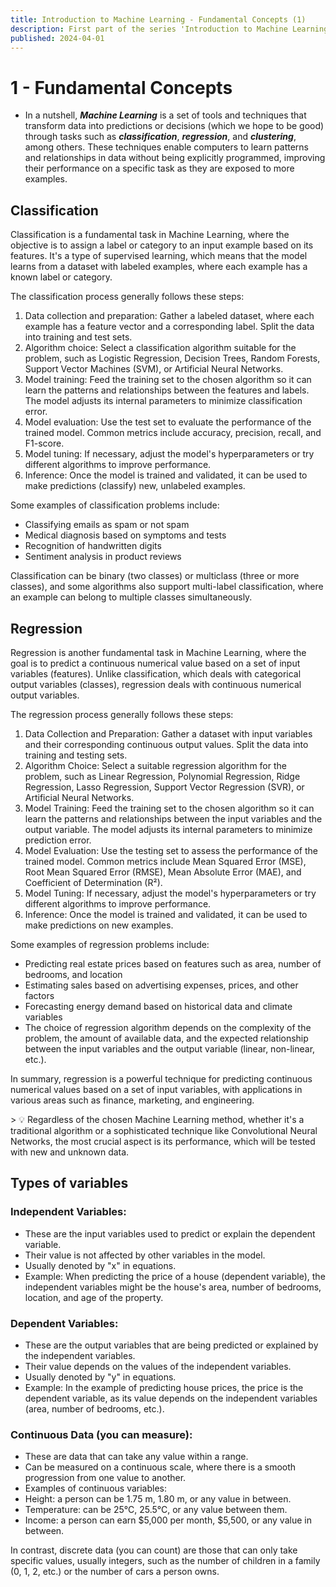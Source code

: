 ```yaml
---
title: Introduction to Machine Learning - Fundamental Concepts (1)
description: First part of the series 'Introduction to Machine Learning' where we cover the fundamental concepts of machine learning. These are my personal notes from the book 'The StatQuest Illustrated Guide to Machine Learning'.
published: 2024-04-01
---
```


# 1 - Fundamental Concepts

- In a nutshell, **_Machine Learning_** is a set of tools and techniques that transform data into predictions or decisions (which we hope to be good) through tasks such as **_classification_**, **_regression_**, and **_clustering_**, among others. These techniques enable computers to learn patterns and relationships in data without being explicitly programmed, improving their performance on a specific task as they are exposed to more examples.

## Classification

Classification is a fundamental task in Machine Learning, where the objective is to assign a label or category to an input example based on its features. It's a type of supervised learning, which means that the model learns from a dataset with labeled examples, where each example has a known label or category.

The classification process generally follows these steps:

1. Data collection and preparation: Gather a labeled dataset, where each example has a feature vector and a corresponding label. Split the data into training and test sets.
2. Algorithm choice: Select a classification algorithm suitable for the problem, such as Logistic Regression, Decision Trees, Random Forests, Support Vector Machines (SVM), or Artificial Neural Networks.
3. Model training: Feed the training set to the chosen algorithm so it can learn the patterns and relationships between the features and labels. The model adjusts its internal parameters to minimize classification error.
4. Model evaluation: Use the test set to evaluate the performance of the trained model. Common metrics include accuracy, precision, recall, and F1-score.
5. Model tuning: If necessary, adjust the model's hyperparameters or try different algorithms to improve performance.
6. Inference: Once the model is trained and validated, it can be used to make predictions (classify) new, unlabeled examples.

Some examples of classification problems include:

- Classifying emails as spam or not spam
- Medical diagnosis based on symptoms and tests
- Recognition of handwritten digits
- Sentiment analysis in product reviews

Classification can be binary (two classes) or multiclass (three or more classes), and some algorithms also support multi-label classification, where an example can belong to multiple classes simultaneously.

## Regression

Regression is another fundamental task in Machine Learning, where the goal is to predict a continuous numerical value based on a set of input variables (features). Unlike classification, which deals with categorical output variables (classes), regression deals with continuous numerical output variables.

The regression process generally follows these steps:

1. Data Collection and Preparation: Gather a dataset with input variables and their corresponding continuous output values. Split the data into training and testing sets.
2. Algorithm Choice: Select a suitable regression algorithm for the problem, such as Linear Regression, Polynomial Regression, Ridge Regression, Lasso Regression, Support Vector Regression (SVR), or Artificial Neural Networks.
3. Model Training: Feed the training set to the chosen algorithm so it can learn the patterns and relationships between the input variables and the output variable. The model adjusts its internal parameters to minimize prediction error.
4. Model Evaluation: Use the testing set to assess the performance of the trained model. Common metrics include Mean Squared Error (MSE), Root Mean Squared Error (RMSE), Mean Absolute Error (MAE), and Coefficient of Determination (R²).
5. Model Tuning: If necessary, adjust the model's hyperparameters or try different algorithms to improve performance.
6. Inference: Once the model is trained and validated, it can be used to make predictions on new examples.

Some examples of regression problems include:

- Predicting real estate prices based on features such as area, number of bedrooms, and location
- Estimating sales based on advertising expenses, prices, and other factors
- Forecasting energy demand based on historical data and climate variables
- The choice of regression algorithm depends on the complexity of the problem, the amount of available data, and the expected relationship between the input variables and the output variable (linear, non-linear, etc.).

In summary, regression is a powerful technique for predicting continuous numerical values based on a set of input variables, with applications in various areas such as finance, marketing, and engineering.

<aside>
  > 💡 Regardless of the chosen Machine Learning method, whether it's a
  traditional algorithm or a sophisticated technique like Convolutional Neural
  Networks, the most crucial aspect is its performance, which will be tested
  with new and unknown data.
</aside>

## Types of variables

### Independent Variables:

- These are the input variables used to predict or explain the dependent variable.
- Their value is not affected by other variables in the model.
- Usually denoted by "x" in equations.
- Example: When predicting the price of a house (dependent variable), the independent variables might be the house's area, number of bedrooms, location, and age of the property.

### Dependent Variables:

- These are the output variables that are being predicted or explained by the independent variables.
- Their value depends on the values of the independent variables.
- Usually denoted by "y" in equations.
- Example: In the example of predicting house prices, the price is the dependent variable, as its value depends on the independent variables (area, number of bedrooms, etc.).

### Continuous Data (you can measure):

- These are data that can take any value within a range.
- Can be measured on a continuous scale, where there is a smooth progression from one value to another.
- Examples of continuous variables:
- Height: a person can be 1.75 m, 1.80 m, or any value in between.
- Temperature: can be 25°C, 25.5°C, or any value between them.
- Income: a person can earn $5,000 per month, $5,500, or any value in between.

In contrast, discrete data (you can count) are those that can only take specific values, usually integers, such as the number of children in a family (0, 1, 2, etc.) or the number of cars a person owns.
